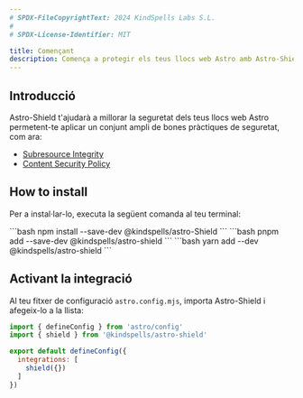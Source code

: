 ```yaml
---
# SPDX-FileCopyrightText: 2024 KindSpells Labs S.L.
#
# SPDX-License-Identifier: MIT

title: Començant
description: Comença a protegir els teus llocs web Astro amb Astro-Shield.
---
```


## Introducció

Astro-Shield t'ajudarà a millorar la seguretat dels teus llocs web Astro
permetent-te aplicar un conjunt ampli de bones pràctiques de seguretat, com ara:
- [Subresource Integrity](https://developer.mozilla.org/en-US/docs/Web/Security/Subresource_Integrity)
- [Content Security Policy](https://developer.mozilla.org/en-US/docs/Web/HTTP/CSP)


## How to install


Per a instal·lar-lo, executa la següent comanda al teu terminal:

<Tabs>
  <TabItem label="npm">
```bash
npm install --save-dev @kindspells/astro-Shield
```
  </TabItem>
  <TabItem label="pnpm">
```bash
pnpm add --save-dev @kindspells/astro-shield
```
  </TabItem>
  <TabItem label="yarn">
```bash
yarn add --dev @kindspells/astro-shield
```
  </TabItem>
</Tabs>

## Activant la integració

Al teu fitxer de configuració `astro.config.mjs`, importa Astro-Shield i
afegeix-lo a la llista:

```js
import { defineConfig } from 'astro/config'
import { shield } from '@kindspells/astro-shield'

export default defineConfig({
  integrations: [
    shield({})
  ]
})
```
